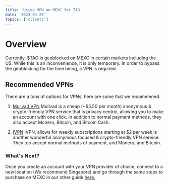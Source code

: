 ```yaml
---
title: 'Using VPN on MEXC for TAO'
date: '2023-04-25'
topics: ['clients']
---
```



# Overview

Currently, $TAO is geoblocked on MEXC in certain markets including the US. While this is an inconvenience, it is only temporary. In order to bypass the geoblocking for the time being, a VPN is required.


## Recommended VPNs

There are a tons of options for VPNs, here are some that we recommened. 
1. [Mullvad VPN](https://mullvad.net/en]) 
	Mullvad is a cheap (~$5.50 per month) anonymous & crypto-friendly VPN service that is privacy centric, allowing you to make an account with one click. In addition to normal payment methods, they also accept Monero, Bitcoin, and Bitcoin Cash.
  
2. [IVPN](https://www.ivpn.net/)
 	IVPN, allows for weekly subscriptions starting at $2 per week is another wonderful anonymous focused & crypto-friendly VPN service. They too accept normal methods of payment, and Monero, and Bitcoin.

### What's Next?

Once you create an account with your VPN provider of choice, connect to a new location (We recommend Singapore) and go through the same steps to purchase on MEXC in our other guide [here.](https://northtensor.ai/docs/pruchase-tao)